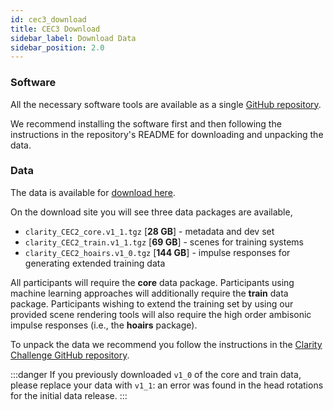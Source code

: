 ```yaml
---
id: cec3_download
title: CEC3 Download
sidebar_label: Download Data
sidebar_position: 2.0
---
```


### Software

All the necessary software tools are available as a single [GitHub repository](https://github.com/claritychallenge/clarity).

We recommend installing the software first and then following the instructions in the repository's README for downloading and unpacking the data.

### Data

The data is available for [download here](https://mab.to/zU7TS8jJelkoD).

On the download site you will see three data packages are available,

- `clarity_CEC2_core.v1_1.tgz`  [**28 GB**] - metadata and dev set
- `clarity_CEC2_train.v1_1.tgz` [**69 GB**] - scenes for training systems
- `clarity_CEC2_hoairs.v1_0.tgz` [**144 GB**] - impulse responses for generating extended training data

All participants will require the **core** data package. Participants using machine learning approaches will additionally require the **train** data package. Participants wishing to extend the training set by using our provided scene rendering tools will also require the high order ambisonic impulse responses (i.e., the **hoairs** package).

To unpack the data we recommend you follow the instructions in the [Clarity Challenge GitHub repository](https://github.com/claritychallenge/clarity).

:::danger
If you previously downloaded `v1_0` of the core and train data, please replace your data with `v1_1`: an error was found in the head rotations for the initial data release.
:::
